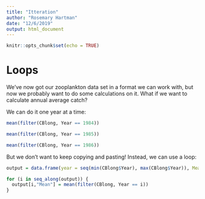 ```yaml
---
title: "Itteration"
author: "Rosemary Hartman"
date: "12/6/2019"
output: html_document
---
```


```r
knitr::opts_chunk$set(echo = TRUE)
```


#	Loops

We've now got our zooplankton data set in a format we can work with, but now we probably want to do some calculations on it. What if we want to calculate annual average catch?

We can do it one year at a time:
```r

mean(filter(CBlong, Year == 1984))

mean(filter(CBlong, Year == 1985))

mean(filter(CBlong, Year == 1986))

```
But we don't want to keep copying and pasting! Instead, we can use a loop:


```r

output = data.frame(year = seq(min(CBlong$Year), max(CBlong$Year)), Mean = NA)

for (i in seq_along(output)) {
  output[i,"Mean"] = mean(filter(CBlong, Year == i))
}

```

 

